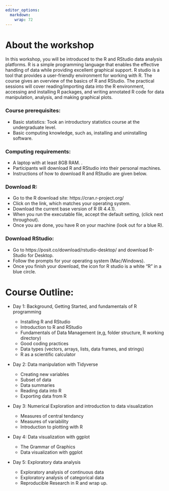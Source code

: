 ```yaml
---
editor_options: 
  markdown: 
    wrap: 72
---
```


# About the workshop

In this workshop, you will be introduced to the R and RStudio data
analysis platforms. R is a simple programming language that enables the
effective handling of data while providing excellent graphical support.
R studio is a tool that provides a user-friendly environment for working
with R. The course gives an overview of the basics of R and RStudio. The
practical sessions will cover reading/importing data into the R
environment, accessing and installing R packages, and writing annotated
R code for data manipulation, analysis, and making graphical plots.

### Course prerequisites:

-   Basic statistics: Took an introductory statistics course at the
    undergraduate level.
-   Basic computing knowledge, such as, installing and uninstalling
    software.

### Computing requirements:

-   A laptop with at least 8GB RAM. .
-   Participants will download R and RStudio into their personal
    machines.
-   Instructions of how to download R and RStudio are given below.

### Download R:

-   Go to the R download site: https://cran.r-project.org/
-   Click on the link, which matches your operating system.
-   Download the current base version of R (R 4.4.1).
-   When you run the executable file, accept the default setting, (click
    next throughout).
-   Once you are done, you have R on your machine (look out for a blue
    R).

### Download RStudio:

-   Go to https://posit.co/download/rstudio-desktop/ and download
    R-Studio for Desktop.
-   Follow the prompts for your operating system (Mac/Windows).
-   Once you finish your download, the icon for R studio is a white “R”
    in a blue circle.

# Course Outline:

-   Day 1: Background, Getting Started, and fundamentals of R
    programming

    -   Installing R and RStudio
    -   Introduction to R and RStudio
    -   Fundamentals of Data Management (e,g, folder structure, R
        working directory)
    -   Good coding practices
    -   Data types (vectors, arrays, lists, data frames, and strings)
    -   R as a scientific calculator

-   Day 2: Data manipulation with Tidyverse

    -   Creating new variables
    -   Subset of data
    -   Data summaries
    -   Reading data into R
    -   Exporting data from R

-   Day 3: Numerical Exploration and introduction to data visualization

    -   Measures of central tendancy
    -   Measures of variability
    -   Introduction to plotting with R

-   Day 4: Data visualization with ggplot

    -   The Grammar of Graphics
    -   Data visualization with ggplot

-   Day 5: Exploratory data analysis

    -   Exploratory analysis of continuous data
    -   Exploratory analysis of categorical data
    -   Reproducible Research in R and wrap up.
